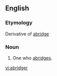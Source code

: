 ==English==

===Etymology===
Derivative of [[abridge]]
===Noun===
{{en-noun}}

#One who [[abridge]]s.

[[vi:abridger]]